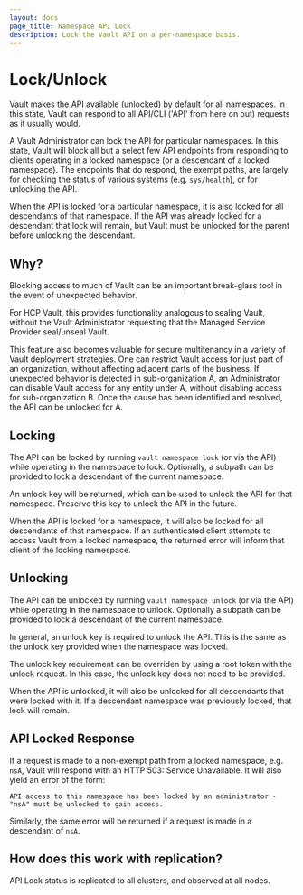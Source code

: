 ```yaml
---
layout: docs
page_title: Namespace API Lock
description: Lock the Vault API on a per-namespace basis.
---
```


# Lock/Unlock

Vault makes the API available (unlocked) by default for all namespaces. In
this state, Vault can respond to all API/CLI ('API' from here on out) requests
as it usually would.

A Vault Administrator can lock the API for particular namespaces. In this state,
Vault will block all but a select few API endpoints from responding to clients
operating in a locked namespace (or a descendant of a locked namespace). The
endpoints that do respond, the exempt paths, are largely for checking the status
of various systems (e.g. `sys/health`), or for unlocking the API.

When the API is locked for a particular namespace, it is also locked for all
descendants of that namespace. If the API was already locked for a descendant
that lock will remain, but Vault must be unlocked for the parent before
unlocking the descendant.

## Why?

Blocking access to much of Vault can be an important break-glass tool in the
event of unexpected behavior.

For HCP Vault, this provides functionality analogous to sealing Vault, without
the Vault Administrator requesting that the Managed Service Provider seal/unseal
Vault.

This feature also becomes valuable for secure multitenancy in a variety of Vault
deployment strategies. One can restrict Vault access for just part of an
organization, without affecting adjacent parts of the business. If unexpected
behavior is detected in sub-organization A, an Administrator can disable Vault
access for any entity under A, without disabling access for sub-organization B.
Once the cause has been identified and resolved, the API can be unlocked for A.

## Locking

The API can be locked by running `vault namespace lock` (or via the API) while
operating in the namespace to lock. Optionally, a subpath can be provided to
lock a descendant of the current namespace.

An unlock key will be returned, which can be used to unlock the API for that
namespace. Preserve this key to unlock the API in the future.

When the API is locked for a namespace, it will also be locked for all
descendants of that namespace. If an authenticated client attempts to access
Vault from a locked namespace, the returned error will inform that client of the
locking namespace.

## Unlocking

The API can be unlocked by running `vault namespace unlock` (or via the API)
while operating in the namespace to unlock. Optionally a subpath can be
provided to lock a descendant of the current namespace.

In general, an unlock key is required to unlock the API. This is the same as the
unlock key provided when the namespace was locked.

The unlock key requirement can be overriden by using a root token with the
unlock request. In this case, the unlock key does not need to be provided.

When the API is unlocked, it will also be unlocked for all descendants that were
locked with it. If a descendant namespace was previously locked, that lock will
remain.

## API Locked Response

If a request is made to a non-exempt path from a locked namespace, e.g. `nsA`,
Vault will respond with an HTTP 503: Service Unavailable. It will also yield an
error of the form:

`API access to this namespace has been locked by an administrator - "nsA" must be unlocked to gain access.`

Similarly, the same error will be returned if a request is made in a descendant
of `nsA`.

## How does this work with replication?

API Lock status is replicated to all clusters, and observed at all nodes.
